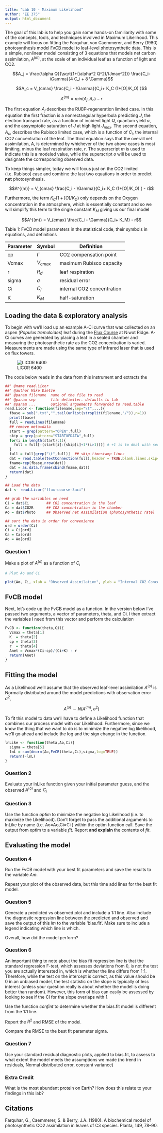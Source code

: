 ```yaml
---
title: "Lab 10 - Maximum Likelihood"
author: "EE 375"
output: html_document
---
```


The goal of this lab is to help you gain some hands-on familiarity with some of the concepts, tools, and techniques involved in Maximum Likelihood. This example will focus on fitting the Farquhar, von Caemmerer, and Berry (1980) photosynthesis model [FvCB model] to leaf-level photosynthetic data. This is a simple, nonlinear model consisting of 3 equations that models net carbon assimilation, $A^{(m)}$, at the scale of an individual leaf as a function of light and CO2.

$$A_j = \frac{\alpha Q}{\sqrt{1+(\alpha^2 Q^2)/(Jmax^2)}} \frac{C_i- \Gamma}{4 C_i + 8 \Gamma}$$

$$A_c = V_{cmax} \frac{C_i - \Gamma}{C_i+ K_C (1+[O]/K_O) }$$

$$A^{(m)} = min(A_j,A_c) - r$$

The first equation $A_j$ describes the RUBP-regeneration limited case. In this equation the first fraction is a nonrectangular hyperbola predicting $J$, the electron transport rate, as a function of incident light $Q$, quantum yield $\alpha$, and the assymptotic saturation of $J$ at high light $J_{max}$. The second equation, $A_c$, describes the Rubisco limited case, which is a function of $C_i$, the internal CO2 concentration of the leaf. The third equation says that the overall net assimilation, A, is determined by whichever of the two above cases is most limiting, minus the leaf respiration rate, $r$. The superscript _m_ is used to indicate this is a modeled value, while the superscript _o_ will be used to designate the corresponding observed data.

To keep things simpler, today we will focus just on the CO2 limited (i.e. Rubisco) case and combine the last two equations in order to predict **net** photosynthesis. 

$$A^{(m)} = V_{cmax} \frac{C_i - \Gamma}{C_i+ K_C (1+[O]/K_O) } - r$$

Furthermore, the term $K_C (1+[O]/K_O)$ only depends on the Oxygen concentration in the atmosphere, which is essentially constant and so we will simplify this term to the single constant $K_M$ giving us our final model

$$A^{(m)} = V_{cmax} \frac{C_i - \Gamma}{C_i+ K_M} - r$$

Table 1: FvCB model parameters in the statistical code, their symbols in equations, and definitions

Parameter | Symbol     | Definition
----------|------------|-----------
cp        | $\Gamma$   | CO2 compensation point
Vcmax     | $V_{cmax}$ | maximum Rubisco capacity
r         | $R_d$      | leaf respiration
sigma     | $\sigma$   | residual error
Ci        | $C_i$      | internal CO2 concentration
K         | $K_M$      | half-saturation

## Loading the data & exploratory analysis

To begin with we'll load up an example A-Ci curve that was collected on an aspen (_Populus tremuloides_) leaf during the [Flux Course](http://www.fluxcourse.org/) at Niwot Ridge. A-Ci curves are generated by placing a leaf in a sealed chamber and measuring the photosynthetic rate as the CO2 concentration is varied. Measurements are made using the same type of infrared laser that is used on flux towers.

![LICOR 6400](https://www.licor.com/env/products/photosynthesis/LI-6400XT/images/LI-6400XT_large.png)

The code below reads in the data from this instrument and extracts the 

```r
##' @name read.Licor
##' @author Mike Dietze
##' @param filename  name of the file to read
##' @param sep       file delimiter. defaults to tab
##' @param ...       optional arguements forwarded to read.table
read.Licor <- function(filename,sep="\t",...){
  fbase = sub(".txt","",tail(unlist(strsplit(filename,"/")),n=1))
  print(fbase)
  full = readLines(filename)
  ## remove meta=data
  start = grep(pattern="OPEN",full)
  skip = grep(pattern="STARTOFDATA",full)  
  for(i in length(start):1){
    full = full[-(start[i]:(skip[i]+1*(i>1)))] # +1 is to deal with second header
  }
  full = full[grep("\t",full)]  ## skip timestamp lines
  dat = read.table(textConnection(full),header = TRUE,blank.lines.skip=TRUE,sep=sep,...)
  fname=rep(fbase,nrow(dat))
  dat = as.data.frame(cbind(fname,dat))
  return(dat)
}

## Load the data
dat <- read.Licor("flux-course-3aci")

## grab the variables we need 
Ci = dat$Ci        ## CO2 concentration in the leaf
Ca = dat$CO2R      ## CO2 concentration in the chamber
Ao = dat$Photo     ## Observed net Assimilation (photosynthetic rate)

## sort the data in order for convenience
ord = order(Ci)
Ci = Ci[ord]
Ca = Ca[ord]
Ao = Ao[ord]
```


### Question 1

Make a plot of $A^{(o)}$ as a function of $C_i$

```r
# Plot Ao and Ci

plot(Ao, Ci, xlab = "Observed Assimilation", ylab = "Internal CO2 Concentration", main = "Assimilation vs CO2", pch = 20, col = "palevioletred")
```


## FvCB model

Next, let's code up the FvCB model as a function. In the version below I've passed two arguments, a vector of parameters, theta, and Ci. I then extract the variables I need from this vector and perform the calculation

```r
FvCB <- function(theta,Ci){
  Vcmax = theta[1]
  K  = theta[2]
  cp = theta[3]
  r  = theta[4]
  Anet = Vcmax*(Ci-cp)/(Ci+K) - r
  return(Anet)
}
```



## Fitting the model

As a Likelihood we'll assume that the observed leaf-level assimilation $A^{(o)}$ is Normally distributed around the model predictions with observation error $\sigma^2$. 

$$A^{(o)} \sim N(A^{(m)},\sigma^2)$$ 

To fit this model to data we'll have to define a Likelihood function that combines our process model with our Likelihood. Furthermore, since we know the thing that we want to do is to minimize the negative log likelihood, we'll go ahead and include the log and the sign change in the function.

```r
lnLike <- function(theta,Ao,Ci){
  sigma = theta[5]
  lnL = sum(dnorm(Ao,FvCB(theta,Ci),sigma,log=TRUE))
  return(-lnL)
}
```

### Question 2

Evaluate your lnLike function given your initial parameter guess, and the observed $A^{(o)}$ and $C_i$

### Question 3

Use the function _optim_ to minimize the negative log Likelihood (i.e. to maximize the Likelihood). Don't forget to pass the additional arguments to lnLike by name (i.e. Ao=Ao,Ci=Ci ) within the optim function call. Save the output from optim to a variable _fit_. Report **and explain** the contents of _fit_.

## Evaluating the model

### Question 4

Run the FvCB model with your best fit parameters and save the results to the variable _Am_.

Repeat your plot of the observed data, but this time add lines for the best fit model.


### Question 5

Generate a predicted vs observed plot and include a 1:1 line. Also include the diagnostic regression line between the predicted and observed and save the output of this _lm_ to the variable 'bias.fit'. Make sure to include a legend indicating which line is which.

Overall, how did the model perform?

### Question 6

An important thing to note about the bias fit regression line is that the standard regression F-test, which assesses deviations from 0, is not the test you are actually interested in, which is whether the line differs from 1:1. Therefore, while the test on the intercept is correct, as this value should be 0 in an unbiased model, the test statistic on the slope is typically of less interest (unless your question really is about whether the model is doing better than random). However, this form of bias can easily be assessed by looking to see if the CI for the slope overlaps with 1.

Use the function _confint_ to determine whether the bias.fit model is different from the 1:1 line.

Report the $R^2$ and RMSE of the model. 

Compare the RMSE to the best fit parameter sigma.

### Question 7

Use your standard residual diagnostic plots, applied to bias.fit, to assess to what extent the model meets the assumptions we made (no trend in residuals, Normal distributed error, constant variance)

### Extra Credit

What is the most abundant protein on Earth? How does this relate to your findings in this lab?

## Citations

Farquhar, G., Caemmerer, S. & Berry, J.A. (1980). A biochemical model of photosynthetic CO2 assimilation in leaves of C3 species. Planta, 149, 78–90.
